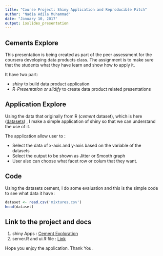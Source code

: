 ---
title: "Course Project: Shiny Application and Reproducible Pitch"
author: "Nadia Adila Muhammad"
date: "January 10, 2017"
output: ioslides_presentation
---

## Cements Explore

This presentation is being created as part of the peer assessment for the coursera developing data products class. The assignment is to make sure that the students what they have learn and show how to apply it.

It have two part:

 - *_shiny_* to build data product application
 - *R-Presentation or slidify* to create data product related presentations

## Application Explore

Using the data that originally from R (*cement* dataset), which is here
(<a href="https://vincentarelbundock.github.io/Rdatasets/datasets.html">datasets</a>) , I make a simple application of shiny so that we can understand the use of it.

The application allow user to :

- Select the data of x-axis and y-axis based on the variable of the datasets
- Select the output to be shown as Jitter or Smooth graph
- User also can choose what facet row or colum that they want.

## Code

Using the datasets cement, I do some evaluation and this is the simple code to see what data it have :

```{r}
dataset <- read.csv('mixtures.csv')
head(dataset)
```

## Link to the project and docs

1. shiny Apps : <a href="https://nadiaadila.shinyapps.io/assignmentddp/">Cement Exploration</a>
2. server.R and ui.R file : <a href="https://github.com/nadiaadila/Course-Project-Shiny-Application-and-Reproducible-Pitch">Link</a>

Hope you enjoy the application. Thank You.


